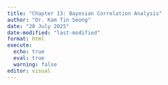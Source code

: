 ```yaml
---
title: "Chapter 13: Bayesian Correlation Analysis"
author: "Dr. Kam Tin Seong"
date: "20 July 2025"
date-modified: "last-modified"
format: html
execute:
  echo: true
  eval: true
  warning: false
editor: visual
---
```

